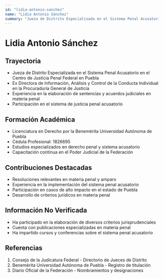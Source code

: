 ```yaml
---
id: "lidia-antonio-sanchez"
name: "Lidia Antonio Sánchez"
summary: "Jueza de Distrito Especializada en el Sistema Penal Acusatorio en el Centro de Justicia Penal Federal en Puebla"
---
```


# Lidia Antonio Sánchez

## Trayectoria

- Jueza de Distrito Especializada en el Sistema Penal Acusatorio en el Centro de Justicia Penal Federal en Puebla
- Ex Directora de Información, Análisis y Control de la Conducta Individual en la Procuraduría General de Justicia
- Experiencia en la elaboración de sentencias y acuerdos judiciales en materia penal
- Participación en el sistema de justicia penal acusatorio

## Formación Académica

- Licenciatura en Derecho por la Benemérita Universidad Autónoma de Puebla
- Cédula Profesional: 1826695
- Estudios especializados en derecho penal y sistema acusatorio
- Capacitación continua en el Poder Judicial de la Federación

## Contribuciones Destacadas

- Resoluciones relevantes en materia penal y amparo
- Experiencia en la implementación del sistema penal acusatorio
- Participación en casos de alto impacto en el estado de Puebla
- Desarrollo de criterios jurídicos en materia penal

## Información No Verificada

- Ha participado en la elaboración de diversos criterios jurisprudenciales
- Cuenta con publicaciones especializadas en materia penal
- Ha impartido cursos y conferencias sobre el sistema penal acusatorio

## Referencias

1. Consejo de la Judicatura Federal - Directorio de Jueces de Distrito
2. Benemérita Universidad Autónoma de Puebla - Registro de titulación
3. Diario Oficial de la Federación - Nombramientos y designaciones
